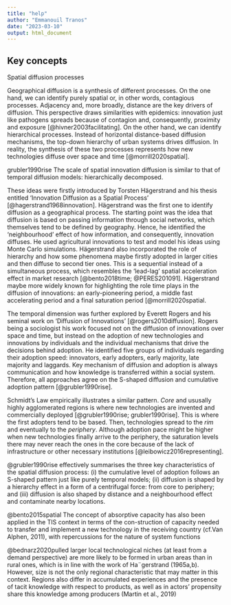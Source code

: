 ```yaml
---
title: "help"
author: "Emmanouil Tranos"
date: "2023-03-10"
output: html_document
---
```


## Key concepts

Spatial diffusion processes

Geographical diffusion is a synthesis of different processes. On the one hand, we can identify purely spatial or, in other words, contagious processes. Adjacency and, more broadly, distance are the key drivers of diffusion. 
This perspective draws similarities with epidemics: innovation just like pathogens spreads because of contagion and, consequently, proximity and exposure [@hivner2003facilitating]. On the other hand, we can identify hierarchical processes. Instead of horizontal distance-based diffusion mechanisms, the top-down hierarchy of urban systems drives diffusion. In reality, the synthesis of these two processes represents how new technologies diffuse over space and time [@morrill2020spatial].

grubler1990rise The scale of spatial innovation diffusion is similar to
that of temporal diffusion models: hierarchically decomposed.


These ideas were firstly introduced by Torsten Hägerstrand and his thesis entitled 'Innovation Diffusion as a Spatial Process' [@hagerstrand1968innovation]. Hägerstrand was the first one to identify diffusion as a geographical process. The starting point was the idea that diffusion is based on passing information through social networks, which themselves tend to be defined by geography. Hence, he identified the 'neighbourhood' effect of how information, and consequently, innovation diffuses. He used agricultural innovations to test and model his ideas using Monte Carlo simulations. Hägerstrand also incorporated the role of hierarchy and how some phenomena maybe firstly adopted in larger cities and then diffuse to second tier ones. This is a sequential instead of a simultaneous process, which resembles the 'lead-lag' spatial acceleration effect in market research [@bento2018time; @PERES201091]. Hägerstrand maybe more widely known for highlighting the role time plays in the diffusion of innovations: an early-pioneering period, a middle fast accelerating period and a final saturation period [@morrill2020spatial. 

The temporal dimension was further explored by Everett Rogers and his seminal work on 'Diffusion of Innovations' [@rogers2010diffusion]. Rogers being a sociologist  his work focused not on the diffusion of innovations over space and time, but instead on the adoption of new technologies and innovations by individuals and the individual mechanisms that drive the decisions behind adoption. He identified five groups of individuals regarding their adoption speed: innovators, early adopters, early majority, late majority and laggards. Key mechanism of diffusion and adoption is always communication and how knowledge is transferred within a social system. Therefore, all approaches agree on the S-shaped diffusion and cumulative adoption pattern [@grubler1990rise].

Schmidt's Law empirically illustrates a similar pattern. *Core* and ususally highly agglomerated regions is where new technologies are invented and commercially deployed [@grubler1990rise; grubler1990rise]. This is where the first adopters tend to be based. Then, technologies spread to the *rim* and eventually to the *periphery*. Although adoption pace might be higher when new technologies finally arrive to the periphery, the saturation levels there may never reach the ones in the core because of the lack of infrastructure or other necessary institutions [@leibowicz2016representing].

@grubler1990rise effectively summarises the three key characteristics of the spatial diffusion process: (i) the cumulative level of adoption follows an S-shaped pattern just like purely temporal models; (ii) diffusion is shaped by a hierarchy effect in a form of a centrifugal force: from core to periphery; and (iii) diffusion is also shaped by distance and a neighbourhood effect and contaminate nearby locations.


<!-- Space: absorptive capacity -->

<!-- Evolutionary economic geography >> path dependency -->

@bento2015spatial The concept of absorptive capacity has also been
applied in the TIS context in terms of the con-struction of capacity
needed to transfer and implement a new technology in the receiving
country (cf.Van Alphen, 2011), with repercussions for the nature of
system functions

@bednarz2020pulled larger local technological niches (at least from a
demand perspective) are more likely to be formed in urban areas than in
rural ones, which is in line with the work of Ha¨gerstrand (1965a,b).
However, size is not the only regional characteristic that may matter in
this context. Regions also differ in accumulated experiences and the
presence of tacit knowledge with respect to products, as well as in
actors' propensity share this knowledge among producers (Martin et al.,
2019)


